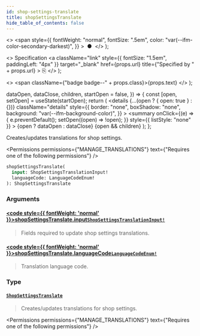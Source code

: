 ```yaml
---
id: shop-settings-translate
title: shopSettingsTranslate
hide_table_of_contents: false
---
```


  <>
    <span
      style={{
        fontWeight: "normal",
        fontSize: ".5em",
        color: "var(--ifm-color-secondary-darkest)",
      }}
    >
      &nbsp;●&nbsp;
    </span>
  </>
);

  <>
    Specification
    <a
      className="link"
      style={{ fontSize: "1.5em", paddingLeft: "4px" }}
      target="\_blank"
      href={props.url}
      title={"Specified by " + props.url}
    >
      ⎘
    </a>
  </>
);

  <>
    <span className={"badge badge--" + props.class}>{props.text}</span>
  </>
);


  dataOpen,
  dataClose,
  children,
  startOpen = false,
}) => {
  const [open, setOpen] = useState(startOpen);
  return (
    <details
      {...(open ? { open: true } : {})}
      className="details"
      style={{
        border: "none",
        boxShadow: "none",
        background: "var(--ifm-background-color)",
      }}
    >
      <summary
        onClick={(e) => {
          e.preventDefault();
          setOpen((open) => !open);
        }}
        style={{ listStyle: "none" }}
      >
        {open ? dataOpen : dataClose}
      </summary>
      {open && children}
    </details>
  );
};

Creates/updates translations for shop settings.

<Permissions
  permissions={"MANAGE_TRANSLATIONS"}
  text={"Requires one of the following permissions"}
/>

```graphql
shopSettingsTranslate(
  input: ShopSettingsTranslationInput!
  languageCode: LanguageCodeEnum!
): ShopSettingsTranslate
```

### Arguments

#### [<code style={{ fontWeight: 'normal' }}>shopSettingsTranslate.<b>input</b></code>](#)<Bullet />[`ShopSettingsTranslationInput!`](../../../api-reference/miscellaneous/inputs/shop-settings-translation-input) <Badge class="secondary" text="non-null"/> <Badge class="secondary" text="input"/>

> Fields required to update shop settings translations.

#### [<code style={{ fontWeight: 'normal' }}>shopSettingsTranslate.<b>languageCode</b></code>](#)<Bullet />[`LanguageCodeEnum!`](../../../api-reference/miscellaneous/enums/language-code-enum) <Badge class="secondary" text="non-null"/> <Badge class="secondary" text="enum"/>

> Translation language code.

### Type

#### [`ShopSettingsTranslate`](../../../api-reference/shop/objects/shop-settings-translate) <Badge class="secondary" text="object"/>

> Creates/updates translations for shop settings.

<Permissions
  permissions={"MANAGE_TRANSLATIONS"}
  text={"Requires one of the following permissions"}
/>

